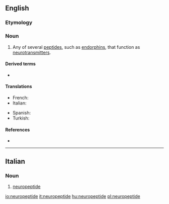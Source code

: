 ==English==

===Etymology===
{{prefix|neuro|peptide|lang=en}}
{{wikipedia}}

===Noun===
{{en-noun}}

# {{lb|en|neurotransmitter}} Any of several [[peptide]]s, such as [[endorphin]]s, that function as [[neurotransmitter]]s.

====Derived terms====
* {{l|en|neuropeptide Y}}

====Translations====
{{trans-top|peptide that function as a neurotransmitter}}
* French: {{t+|fr|neuropeptide|m}}
* Italian: {{t+|it|neuropeptide|m}}
{{trans-mid}}
* Spanish: {{t|es|neuropéptido|m}}
* Turkish: {{t|tr|nöropeptit}}
{{trans-bottom}}

====References====
* {{cite-book
|last=Mains|first=Richard E.|coauthors=Eipper, Betty A.
|editor=Siegel, George J., ''et al.''
|title=Basic Neurochemistry
|url=http://www.ncbi.nlm.nih.gov/bookshelf/br.fcgi?book=bnchm
|accessdate=5 December 2009
|accessyear=2009
|edition=Sixth edition
|year=1999
|publisher=Lippincott, Williams and Wilkins
|chapter=Peptides
|chapterurl=http://www.ncbi.nlm.nih.gov/bookshelf/br.fcgi?book=bnchm&part=A1291#A1318
}}

----

==Italian==

===Noun===
{{it-noun|m}}

# [[#English|neuropeptide]]

[[io:neuropeptide]]
[[it:neuropeptide]]
[[hu:neuropeptide]]
[[pl:neuropeptide]]